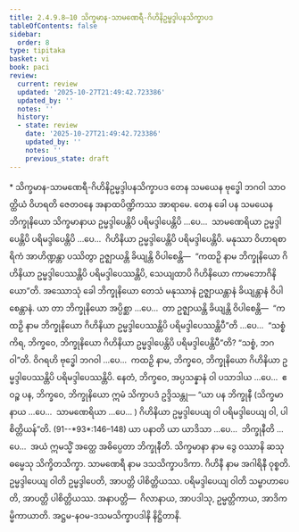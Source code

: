 ```yaml
---
title: 2.4.9.8–10 သိက္ခမာန-သာမဏေရီ-ဂိဟိနိဥမ္မဒ္ဒါပနသိက္ခာပဒ
tableOfContents: false
sidebar:
  order: 8
type: tipitaka
basket: vi
book: paci
review:
  current: review
  updated: '2025-10-27T21:49:42.723386'
  updated_by: ''
  notes: ''
  history:
  - state: review
    date: '2025-10-27T21:49:42.723386'
    updated_by: ''
    notes: ''
    previous_state: draft
---
```



<ReviewStatus review={frontmatter.review} showDetails={true} />

<HypothesisAnnotation frontmatter={frontmatter} />

<DynamicBreadcrumb />

<Paragraph type="center" book="paci">
* သိက္ခမာန-သာမဏေရီ-ဂိဟိနိဥမ္မဒ္ဒါပနသိက္ခာပဒ
</Paragraph>

<Division number="1210" book="paci" e="ch" v="2" p="458">

<Paragraph number="3490" book="paci">
တေန သမယေန ဗုဒ္ဓေါ ဘဂဝါ သာဝတ္ထိယံ ဝိဟရတိ ဇေတဝနေ အနာထပိဏ္ဍိကဿ အာရာမေ. တေန ခေါ ပန သမယေန ဘိက္ခုနိယော သိက္ခမာနာယ ဥမ္မဒ္ဒါပေန္တိပိ ပရိမဒ္ဒါပေန္တိပိ …ပေ…  သာမဏေရိယာ ဥမ္မဒ္ဒါပေန္တိပိ ပရိမဒ္ဒါပေန္တိပိ …ပေ…  ဂိဟိနိယာ ဥမ္မဒ္ဒါပေန္တိပိ ပရိမဒ္ဒါပေန္တိပိ. မနုဿာ ဝိဟာရစာရိကံ အာဟိဏ္ဍန္တာ ပဿိတွာ ဥဇ္ဈာယန္တိ ခိယျန္တိ ဝိပါစေန္တိ—  “ကထဉှိ နာမ ဘိက္ခုနိယော ဂိဟိနိယာ ဥမ္မဒ္ဒါပေဿန္တိပိ ပရိမဒ္ဒါပေဿန္တိပိ, သေယျထာပိ ဂိဟိနိယော ကာမဘောဂိနိယော”တိ.
</Paragraph>

<Paragraph number="3491" book="paci">
အဿောသုံ ခေါ ဘိက္ခုနိယော တေသံ မနုဿာနံ ဥဇ္ဈာယန္တာနံ ခိယျန္တာနံ ဝိပါစေန္တာနံ. ယာ တာ ဘိက္ခုနိယော အပ္ပိစ္ဆာ …ပေ…  တာ ဥဇ္ဈာယန္တိ ခိယျန္တိ ဝိပါစေန္တိ—  “ကထဉှိ နာမ ဘိက္ခုနိယော ဂိဟိနိယာ ဥမ္မဒ္ဒါပေဿန္တိပိ ပရိမဒ္ဒါပေဿန္တိပီ”တိ …ပေ…  “သစ္စံ ကိရ, ဘိက္ခဝေ, ဘိက္ခုနိယော ဂိဟိနိယာ ဥမ္မဒ္ဒါပေန္တိပိ ပရိမဒ္ဒါပေန္တိပီ”တိ? “သစ္စံ, ဘဂဝါ”တိ. ဝိဂရဟိ ဗုဒ္ဓေါ ဘဂဝါ …ပေ…  ကထဉှိ နာမ, ဘိက္ခဝေ, ဘိက္ခုနိယော ဂိဟိနိယာ ဥမ္မဒ္ဒါပေဿန္တိပိ ပရိမဒ္ဒါပေဿန္တိပိ. နေတံ, ဘိက္ခဝေ, အပ္ပသန္နာနံ ဝါ ပသာဒါယ …ပေ…  ဧဝဉ္စ ပန, ဘိက္ခဝေ, ဘိက္ခုနိယော ဣမံ သိက္ခာပဒံ ဥဒ္ဒိသန္တု—
</Paragraph>

</Division>
<Division number="1211" book="paci" e="ch" v="2" p="458">

<Paragraph number="3492" book="paci">
<Emphasis>“ယာ ပန ဘိက္ခုနီ (သိက္ခမာနာယ …ပေ…  သာမဏေရိယာ …ပေ… ) ဂိဟိနိယာ ဥမ္မဒ္ဒါပေယျ ဝါ ပရိမဒ္ဒါပေယျ ဝါ, ပါစိတ္တိယန်”</Emphasis>တိ. (91--*93*:<Emphasis>146–148</Emphasis>)
</Paragraph>

</Division>
<Division number="1212" book="paci" e="ch" v="2" p="458">

<Paragraph number="3493" book="paci">
<Emphasis>ယာ ပနာ</Emphasis>တိ ယာ ယာဒိသာ …ပေ…  <Emphasis>ဘိက္ခုနီ</Emphasis>တိ …ပေ…  အယံ ဣမသ္မိံ အတ္ထေ အဓိပ္ပေတာ ဘိက္ခုနီတိ.
</Paragraph>

<Paragraph number="3494" book="paci">
<Emphasis>သိက္ခမာနာ</Emphasis> နာမ ဒွေ ဝဿာနိ ဆသု ဓမ္မေသု သိက္ခိတသိက္ခာ.
</Paragraph>

<Paragraph number="3495" book="paci">
<Emphasis>သာမဏေရီ</Emphasis> နာမ ဒသသိက္ခာပဒိကာ.
</Paragraph>

<Paragraph number="3496" book="paci">
<Emphasis>ဂိဟိနီ</Emphasis> နာမ အဂါရိနီ ဝုစ္စတိ.
</Paragraph>

<Paragraph number="3497" book="paci">
<Emphasis>ဥမ္မဒ္ဒါပေယျ ဝါ</Emphasis>တိ ဥမ္မဒ္ဒါပေတိ, အာပတ္တိ ပါစိတ္တိယဿ.
</Paragraph>

<Paragraph number="3498" book="paci">
<Emphasis>ပရိမဒ္ဒါပေယျ ဝါ</Emphasis>တိ သမ္ဗာဟာပေတိ, အာပတ္တိ ပါစိတ္တိယဿ.
</Paragraph>

</Division>
<Division number="1213" book="paci" e="ch" v="2" p="459">

<Paragraph number="3499" book="paci">
အနာပတ္တိ—  ဂိလာနာယ, အာပဒါသု, ဥမ္မတ္တိကာယ, အာဒိကမ္မိကာယာတိ.

</Paragraph>
</Division>

<Paragraph number="3500" type="center" book="paci">
အဋ္ဌမ-နဝမ-ဒသမသိက္ခာပဒါနိ နိဋ္ဌိတာနိ.
</Paragraph>